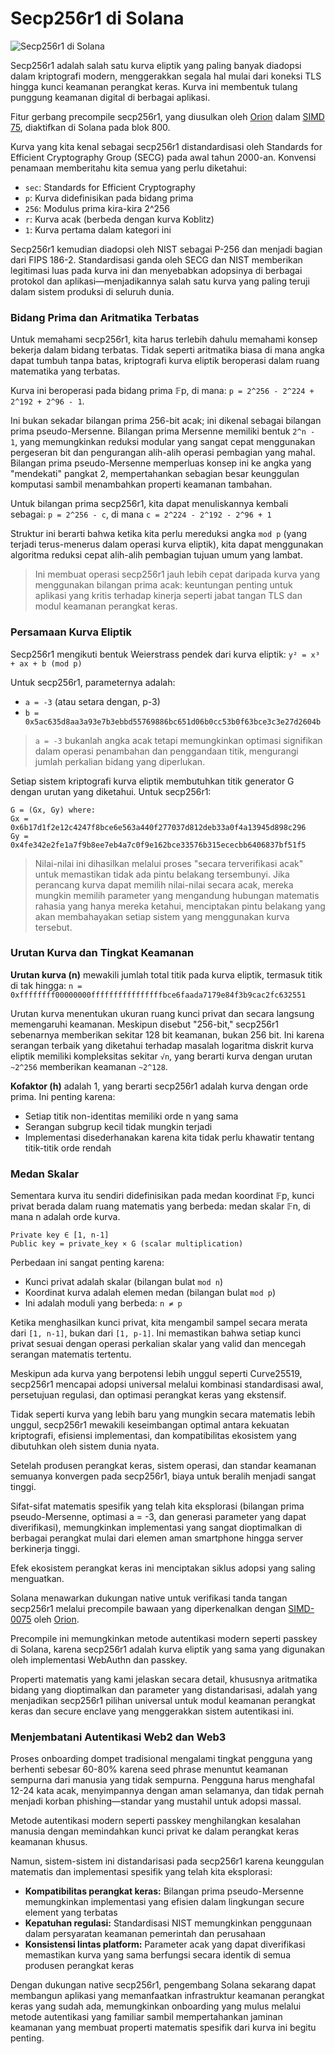 
# Secp256r1 di Solana

![Secp256r1 di Solana](/graphics/course-banners/secp256r1-on-solana.png)

Secp256r1 adalah salah satu kurva eliptik yang paling banyak diadopsi dalam kriptografi modern, menggerakkan segala hal mulai dari koneksi TLS hingga kunci keamanan perangkat keras. Kurva ini membentuk tulang punggung keamanan digital di berbagai aplikasi.

Fitur gerbang precompile secp256r1, yang diusulkan oleh [Orion](https://x.com/BasedOrion_) dalam [SIMD 75](https://github.com/solana-foundation/solana-improvement-documents/blob/main/proposals/0075-precompile-for-secp256r1-sigverify.md), diaktifkan di Solana pada blok 800.

<ArticleSection name="Apa itu Secp256r1" id="what-is-secp256r1" level="h2" />

Kurva yang kita kenal sebagai secp256r1 distandardisasi oleh Standards for Efficient Cryptography Group (SECG) pada awal tahun 2000-an. Konvensi penamaan memberitahu kita semua yang perlu diketahui:
- `sec`: Standards for Efficient Cryptography
- `p`: Kurva didefinisikan pada bidang prima
- `256`: Modulus prima kira-kira 2^256
- `r`: Kurva acak (berbeda dengan kurva Koblitz)
- `1`: Kurva pertama dalam kategori ini

Secp256r1 kemudian diadopsi oleh NIST sebagai P-256 dan menjadi bagian dari FIPS 186-2. Standardisasi ganda oleh SECG dan NIST memberikan legitimasi luas pada kurva ini dan menyebabkan adopsinya di berbagai protokol dan aplikasi—menjadikannya salah satu kurva yang paling teruji dalam sistem produksi di seluruh dunia.

<ArticleSection name="Dasar-dasar Matematika" id="mathematical-foundations" level="h2" />

### Bidang Prima dan Aritmatika Terbatas

Untuk memahami secp256r1, kita harus terlebih dahulu memahami konsep bekerja dalam bidang terbatas. Tidak seperti aritmatika biasa di mana angka dapat tumbuh tanpa batas, kriptografi kurva eliptik beroperasi dalam ruang matematika yang terbatas.

Kurva ini beroperasi pada bidang prima 𝔽p, di mana: `p = 2^256 - 2^224 + 2^192 + 2^96 - 1`.

Ini bukan sekadar bilangan prima 256-bit acak; ini dikenal sebagai bilangan prima pseudo-Mersenne. Bilangan prima Mersenne memiliki bentuk `2^n - 1`, yang memungkinkan reduksi modular yang sangat cepat menggunakan pergeseran bit dan pengurangan alih-alih operasi pembagian yang mahal. Bilangan prima pseudo-Mersenne memperluas konsep ini ke angka yang "mendekati" pangkat 2, mempertahankan sebagian besar keunggulan komputasi sambil menambahkan properti keamanan tambahan.

Untuk bilangan prima secp256r1, kita dapat menuliskannya kembali sebagai: `p = 2^256 - c`, di mana `c = 2^224 - 2^192 - 2^96 + 1`

Struktur ini berarti bahwa ketika kita perlu mereduksi angka `mod p` (yang terjadi terus-menerus dalam operasi kurva eliptik), kita dapat menggunakan algoritma reduksi cepat alih-alih pembagian tujuan umum yang lambat.

> Ini membuat operasi secp256r1 jauh lebih cepat daripada kurva yang menggunakan bilangan prima acak: keuntungan penting untuk aplikasi yang kritis terhadap kinerja seperti jabat tangan TLS dan modul keamanan perangkat keras.

### Persamaan Kurva Eliptik

Secp256r1 mengikuti bentuk Weierstrass pendek dari kurva eliptik: `y² = x³ + ax + b (mod p)`

Untuk secp256r1, parameternya adalah:
- `a = -3` (atau setara dengan, p-3)
- `b = 0x5ac635d8aa3a93e7b3ebbd55769886bc651d06b0cc53b0f63bce3c3e27d2604b`

> `a = -3` bukanlah angka acak tetapi memungkinkan optimasi signifikan dalam operasi penambahan dan penggandaan titik, mengurangi jumlah perkalian bidang yang diperlukan.
 
Setiap sistem kriptografi kurva eliptik membutuhkan titik generator G dengan urutan yang diketahui. Untuk secp256r1:

```
G = (Gx, Gy) where:
Gx = 0x6b17d1f2e12c4247f8bce6e563a440f277037d812deb33a0f4a13945d898c296
Gy = 0x4fe342e2fe1a7f9b8ee7eb4a7c0f9e162bce33576b315ececbb6406837bf51f5
```

> Nilai-nilai ini dihasilkan melalui proses "secara terverifikasi acak" untuk memastikan tidak ada pintu belakang tersembunyi. Jika perancang kurva dapat memilih nilai-nilai secara acak, mereka mungkin memilih parameter yang mengandung hubungan matematis rahasia yang hanya mereka ketahui, menciptakan pintu belakang yang akan membahayakan setiap sistem yang menggunakan kurva tersebut.

### Urutan Kurva dan Tingkat Keamanan

**Urutan kurva (n)** mewakili jumlah total titik pada kurva eliptik, termasuk titik di tak hingga: `n = 0xffffffff00000000ffffffffffffffffbce6faada7179e84f3b9cac2fc632551`

Urutan kurva menentukan ukuran ruang kunci privat dan secara langsung memengaruhi keamanan. Meskipun disebut "256-bit," secp256r1 sebenarnya memberikan sekitar 128 bit keamanan, bukan 256 bit. Ini karena serangan terbaik yang diketahui terhadap masalah logaritma diskrit kurva eliptik memiliki kompleksitas sekitar `√n`, yang berarti kurva dengan urutan `~2^256` memberikan keamanan `~2^128`.

**Kofaktor (h)** adalah 1, yang berarti secp256r1 adalah kurva dengan orde prima. Ini penting karena:
- Setiap titik non-identitas memiliki orde n yang sama
- Serangan subgrup kecil tidak mungkin terjadi
- Implementasi disederhanakan karena kita tidak perlu khawatir tentang titik-titik orde rendah

### Medan Skalar

Sementara kurva itu sendiri didefinisikan pada medan koordinat 𝔽p, kunci privat berada dalam ruang matematis yang berbeda: medan skalar 𝔽n, di mana n adalah orde kurva.

```
Private key ∈ [1, n-1]
Public key = private_key × G (scalar multiplication)
```

Perbedaan ini sangat penting karena:
- Kunci privat adalah skalar (bilangan bulat `mod n`)
- Koordinat kurva adalah elemen medan (bilangan bulat `mod p`)
- Ini adalah moduli yang berbeda: `n ≠ p`

Ketika menghasilkan kunci privat, kita mengambil sampel secara merata dari `[1, n-1]`, bukan dari `[1, p-1]`. Ini memastikan bahwa setiap kunci privat sesuai dengan operasi perkalian skalar yang valid dan mencegah serangan matematis tertentu.

<ArticleSection name="Mengapa Secp256r1 Mendominasi" id="why-secp256r1-dominates" level="h2" />

Meskipun ada kurva yang berpotensi lebih unggul seperti Curve25519, secp256r1 mencapai adopsi universal melalui kombinasi standardisasi awal, persetujuan regulasi, dan optimasi perangkat keras yang ekstensif.

Tidak seperti kurva yang lebih baru yang mungkin secara matematis lebih unggul, secp256r1 mewakili keseimbangan optimal antara kekuatan kriptografi, efisiensi implementasi, dan kompatibilitas ekosistem yang dibutuhkan oleh sistem dunia nyata.

Setelah produsen perangkat keras, sistem operasi, dan standar keamanan semuanya konvergen pada secp256r1, biaya untuk beralih menjadi sangat tinggi.

Sifat-sifat matematis spesifik yang telah kita eksplorasi (bilangan prima pseudo-Mersenne, optimasi a = -3, dan generasi parameter yang dapat diverifikasi), memungkinkan implementasi yang sangat dioptimalkan di berbagai perangkat mulai dari elemen aman smartphone hingga server berkinerja tinggi.

Efek ekosistem perangkat keras ini menciptakan siklus adopsi yang saling menguatkan.

<ArticleSection name="Secp256r1 di Solana" id="secp256r1-on-solana" level="h2" />

Solana menawarkan dukungan native untuk verifikasi tanda tangan secp256r1 melalui precompile bawaan yang diperkenalkan dengan [SIMD-0075](https://github.com/solana-foundation/solana-improvement-documents/pull/75) oleh [Orion](https://x.com/BasedOrion_).

Precompile ini memungkinkan metode autentikasi modern seperti passkey di Solana, karena secp256r1 adalah kurva eliptik yang sama yang digunakan oleh implementasi WebAuthn dan passkey.

Properti matematis yang kami jelaskan secara detail, khususnya aritmatika bidang yang dioptimalkan dan parameter yang distandarisasi, adalah yang menjadikan secp256r1 pilihan universal untuk modul keamanan perangkat keras dan secure enclave yang menggerakkan sistem autentikasi ini.

### Menjembatani Autentikasi Web2 dan Web3

Proses onboarding dompet tradisional mengalami tingkat pengguna yang berhenti sebesar 60-80% karena seed phrase menuntut keamanan sempurna dari manusia yang tidak sempurna. Pengguna harus menghafal 12-24 kata acak, menyimpannya dengan aman selamanya, dan tidak pernah menjadi korban phishing—standar yang mustahil untuk adopsi massal.

Metode autentikasi modern seperti passkey menghilangkan kesalahan manusia dengan memindahkan kunci privat ke dalam perangkat keras keamanan khusus.

 Namun, sistem-sistem ini distandarisasi pada secp256r1 karena keunggulan matematis dan implementasi spesifik yang telah kita eksplorasi:
- **Kompatibilitas perangkat keras:** Bilangan prima pseudo-Mersenne memungkinkan implementasi yang efisien dalam lingkungan secure element yang terbatas
- **Kepatuhan regulasi:** Standardisasi NIST memungkinkan penggunaan dalam persyaratan keamanan pemerintah dan perusahaan
- **Konsistensi lintas platform:** Parameter acak yang dapat diverifikasi memastikan kurva yang sama berfungsi secara identik di semua produsen perangkat keras

Dengan dukungan native secp256r1, pengembang Solana sekarang dapat membangun aplikasi yang memanfaatkan infrastruktur keamanan perangkat keras yang sudah ada, memungkinkan onboarding yang mulus melalui metode autentikasi yang familiar sambil mempertahankan jaminan keamanan yang membuat properti matematis spesifik dari kurva ini begitu penting.
